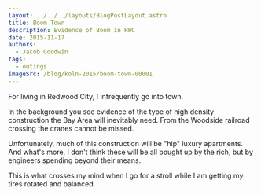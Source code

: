 ```yaml
---
layout: ../../../layouts/BlogPostLayout.astro
title: Boom Town
description: Evidence of Boom in RWC
date: 2015-11-17
authors:
  - Jacob Goodwin
tags:
  - outings
imageSrc: /blog/koln-2015/boom-town-00001
---
```



<BlogImage
  path="/blog/boom-town"
  name="boom-town-00001"
  caption="A Sign on Broadway"
/>

For living in Redwood City, I infrequently go into town.

In the background you see evidence of the type of high density construction the Bay Area will inevitably need. From the Woodside railroad crossing the cranes cannot be missed.

Unfortunately, much of this construction will be "hip" luxury apartments. And what's more, I don't think these will be all bought up by the rich, but by engineers spending beyond their means.

This is what crosses my mind when I go for a stroll while I am getting my tires rotated and balanced.
